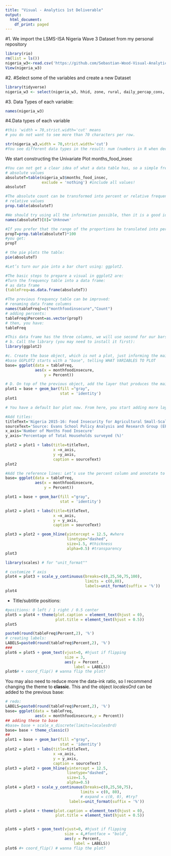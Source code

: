 ```yaml
---
title: "Visual - Analytics 1st Deliverable"
output:
  html_document:
    df_print: paged
---
```




#1. We import the LSMS-ISA Nigeria Wave 3 Dataset from my personal repository
```r
library(rio)
rm(list = ls())
nigeria_w3<-read.csv('https://github.com/Sebastian-Wood-Visual-Analytics/deliverable1/raw/main/NGA_W3_EPAR.csv')
View(nigeria_w3)
```

#2. #Select some of the variables and create a new Dataset
```r

library(tidyverse)
nigeria_w3 <- select(nigeria_w3, hhid, zone, rural, daily_percap_cons, months_food_insec)
```

#3. Data Types of each variable:
```r
names(nigeria_w3)
```

#4.Data types of each variable
```r
#this 'width = 70,strict.width='cut' means
# you do not want to see more than 70 characters per row.

str(nigeria_w3,width = 70,strict.width='cut')
#You see different data types in the result: num (numbers in R when decimal values are detected). The ones that say chr are strings. You see several variables identified as factor or ordered factor, which are categorical variables.
```


We start constructing the Univariate Plot months_food_insec
```r
#You can not get a clear idea of what a data table has, so a simple frequency table is the first tool to see what these nominal data are telling us:
# absolute values
absoluteT=table(nigeria_w3$months_food_insec,
                exclude = 'nothing') #include all values!
absoluteT

#The absolute count can be transformed into percent or relative frequencies:
# relative values
prop.table(absoluteT)

#We should try using all the information possible, then it is a good idea to label the missing values:
names(absoluteT)[8]='Unknown'

#If you prefer that the range of the proportions be translated into percents you can do:
propT=prop.table(absoluteT)*100
#you get:
propT

# the pie plots the table:
pie(absoluteT)

#Let’s turn our pie into a bar chart using: ggplot2.
```


```r
#The basic steps to prepare a visual in ggplot2 are: 
#Turn the frequency table into a data frame:
# as data frame
(tableFreq=as.data.frame(absoluteT))

#The previous frequency table can be improved:
# renaming data frame columns
names(tableFreq)=c("monthfoodinsecure","Count")
# adding percents:
tableFreq$Percent=as.vector(propT)
# then, you have:
tableFreq

#This data frame has the three columns, we will use second for our bars.
# b. Call the library (you may need to install it first):
library(ggplot2)

#c. Create the base object, which is not a plot, just informing the main variables:
#base GGPLOT2 starts with a "base", telling WHAT VARIABLES TO PLOT
base= ggplot(data = tableFreq, 
             aes(x = monthfoodinsecure,
                 y = Percent)) 

# D. On top of the previous object, add the layer that produces the main plots (the next layers will add or customize elements in the plot):
plot1 = base + geom_bar(fill ="gray",
                        stat = 'identity') 
plot1
```



```r
# You have a default bar plot now. From here, you start adding more layers that will change the default.

#Add titles:
titleText='Nigeria 2015-16: Food Insecurity for Agricultural Small-Scale Producers'
sourceText='Source: Evans School Policy Analysis and Research Group (EPAR).'
x_axis='Number of Months Food Insecure'
y_axis='Percentage of Total Households surveyed (%)'

plot2 = plot1 + labs(title=titleText,
                     x =x_axis,
                     y =y_axis,
                     caption = sourceText) 
plot2

#Add the reference lines: Let’s use the percent column and annotate to show a particular value:
base= ggplot(data = tableFreq, 
             aes(x = monthfoodinsecure,
                 y = Percent)) 

plot1 = base + geom_bar(fill ="gray",
                        stat = 'identity') 

plot2 = plot1 + labs(title=titleText,
                     x =x_axis, 
                     y = y_axis,
                     caption = sourceText)

plot3 = plot2 + geom_hline(yintercept = 12.5, #where
                           linetype="dashed", 
                           size=1.5, #thickness
                           alpha=0.5) #transparency
plot3
```


```r
library(scales) # for "unit_format""

# customize Y axis
plot4 = plot3 + scale_y_continuous(breaks=c(0,25,50,75,100),
                                   limits = c(0,80), 
                                   labels=unit_format(suffix = '%')) 
plot4
```

* Title/subtitle positions:
```r
#positions: 0 left / 1 right / 0.5 center
plot5 = plot4 + theme(plot.caption = element_text(hjust = 0), 
                      plot.title = element_text(hjust = 0.5))
plot5
```


```r
paste0(round(tableFreq$Percent,2), '%')
# creating labels:
LABELS=paste0(round(tableFreq$Percent,2), '%')
###
plot6 = plot5 + geom_text(vjust=0, #hjust if flipping
                          size = 3,
                          aes(y = Percent ,
                              label = LABELS))
plot6# + coord_flip() # wanna flip the plot?

```




You may also need to reduce more the data-ink ratio, so I recommend changing the theme to **classic**. This and the object _localesOrd_ can be added to the previous base:
```r
# redo:
LABELS=paste0(round(tableFreq$Percent,2), '%')
base= ggplot(data = tableFreq, 
             aes(x = monthfoodinsecure,y = Percent)) 
## adding these to base
#base= base + scale_x_discrete(limits=localesOrd) 
base= base + theme_classic()
##
plot1 = base + geom_bar(fill ="gray",
                        stat = 'identity') 
plot2 = plot1 + labs(title=titleText,
                     x =x_axis, 
                     y = y_axis,
                     caption = sourceText)
plot3 = plot2 + geom_hline(yintercept = 12.5, 
                           linetype="dashed", 
                           size=1.5, 
                           alpha=0.5)
plot4 = plot3 + scale_y_continuous(breaks=c(0,25,50,75),
                                 limits = c(0, 80),
                                 # expand = c(0, 0), #try?
                            labels=unit_format(suffix = '%')) 

plot5 = plot4 + theme(plot.caption = element_text(hjust = 0),
                      plot.title = element_text(hjust = 0.5))


plot6 = plot5 + geom_text(vjust=0, #hjust if flipping
                          size = 4,#fontface = "bold",
                          aes(y = Percent,
                              label = LABELS))
plot6 #+ coord_flip() # wanna flip the plot?
```
